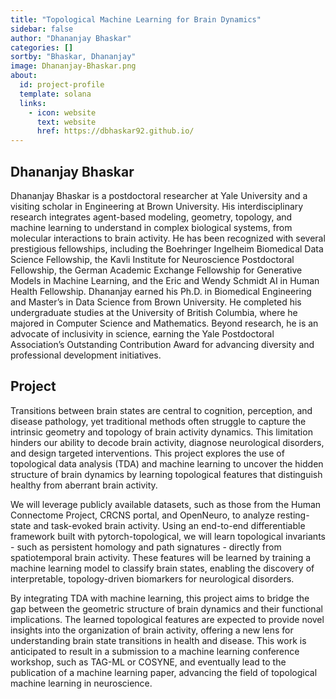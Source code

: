 ```yaml
---
title: "Topological Machine Learning for Brain Dynamics"
sidebar: false
author: "Dhananjay Bhaskar"
categories: []
sortby: "Bhaskar, Dhananjay"
image: Dhananjay-Bhaskar.png
about:
  id: project-profile
  template: solana
  links:
    - icon: website
      text: website
      href: https://dbhaskar92.github.io/
---
```


## Dhananjay Bhaskar

Dhananjay Bhaskar is a postdoctoral researcher at Yale University and a visiting scholar in Engineering at Brown University. 
His interdisciplinary research integrates agent-based modeling, geometry, topology, and machine learning to understand in complex biological systems, from molecular interactions to brain activity. 
He has been recognized with several prestigious fellowships, including the Boehringer Ingelheim Biomedical Data Science Fellowship, the Kavli Institute for Neuroscience Postdoctoral Fellowship, the German Academic Exchange Fellowship for Generative Models in Machine Learning, and the Eric and Wendy Schmidt AI in Human Health Fellowship. 
Dhananjay earned his Ph.D. in Biomedical Engineering and Master’s in Data Science from Brown University. 
He completed his undergraduate studies at the University of British Columbia, where he majored in Computer Science and Mathematics. 
Beyond research, he is an advocate of inclusivity in science, earning the Yale Postdoctoral Association's Outstanding Contribution Award for advancing diversity and professional development initiatives.

## Project

Transitions between brain states are central to cognition, perception, and disease pathology, yet traditional methods often struggle to capture the intrinsic geometry and topology of brain activity dynamics. 
This limitation hinders our ability to decode brain activity, diagnose neurological disorders, and design targeted interventions. 
This project explores the use of topological data analysis (TDA) and machine learning to uncover the hidden structure of brain dynamics by learning topological features that distinguish healthy from aberrant brain activity.

We will leverage publicly available datasets, such as those from the Human Connectome Project, CRCNS portal, and OpenNeuro, to analyze resting-state and task-evoked brain activity. 
Using an end-to-end differentiable framework built with pytorch-topological, we will learn topological invariants - such as persistent homology and path signatures - directly from spatiotemporal brain activity. 
These features will be learned by training a machine learning model to classify brain states, enabling the discovery of interpretable, topology-driven biomarkers for neurological disorders.

By integrating TDA with machine learning, this project aims to bridge the gap between the geometric structure of brain dynamics and their functional implications. 
The learned topological features are expected to provide novel insights into the organization of brain activity, offering a new lens for understanding brain state transitions in health and disease. 
This work is anticipated to result in a submission to a machine learning conference workshop, such as TAG-ML or COSYNE, and eventually lead to the publication of a machine learning paper, advancing the field of topological machine learning in neuroscience.

